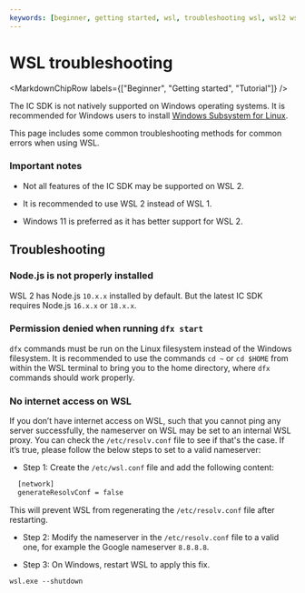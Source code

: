 ```yaml
---
keywords: [beginner, getting started, wsl, troubleshooting wsl, wsl2 wsl 2, wsl error]
---
```



# WSL troubleshooting

<MarkdownChipRow labels={["Beginner", "Getting started", "Tutorial"]} />

The IC SDK is not natively supported on Windows operating systems. It is recommended for Windows users to install [Windows Subsystem for Linux](https://docs.microsoft.com/en-us/windows/wsl/install).

This page includes some common troubleshooting methods for common errors when using WSL.

### Important notes

- Not all features of the IC SDK may be supported on WSL 2.

- It is recommended to use WSL 2 instead of WSL 1.

- Windows 11 is preferred as it has better support for WSL 2.

## Troubleshooting

### Node.js is not properly installed

WSL 2 has Node.js `10.x.x` installed by default. But the latest IC SDK requires Node.js `16.x.x` or `18.x.x`.

### Permission denied when running `dfx start`

`dfx` commands must be run on the Linux filesystem instead of the Windows filesystem. It is recommended to use the commands `cd ~` or `cd $HOME` from within the WSL terminal to bring you to the home directory, where `dfx` commands should work properly.

### No internet access on WSL

If you don’t have internet access on WSL, such that you cannot ping any server successfully, the nameserver on WSL may be set to an internal WSL proxy. You can check the `/etc/resolv.conf` file to see if that's the case. If it’s true, please follow the below steps to set to a valid nameserver:

- Step 1: Create the `/etc/wsl.conf` file and add the following content:

```bash
  [network]
  generateResolvConf = false
```

This will prevent WSL from regenerating the `/etc/resolv.conf` file after restarting.

- Step 2: Modify the nameserver in the `/etc/resolv.conf` file to a valid one, for example the Google nameserver `8.8.8.8`.

- Step 3: On Windows, restart WSL to apply this fix.

```
wsl.exe --shutdown
```